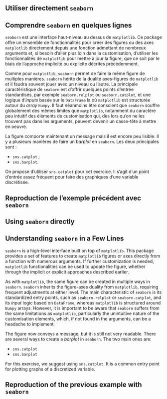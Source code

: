 ::: {.content-visible when-profile="fr"}
# Utiliser directement `seaborn`

## Comprendre `seaborn` en quelques lignes

`seaborn` est une interface haut-niveau au dessus de `matplotlib`. Ce package offre un ensemble de fonctionnalités pour créer des figures ou des axes `matplotlib` directement depuis une fonction admettant de nombreux arguments et, si besoin d'aller plus loin dans la customisation, d'utiliser les fonctionnalités de `matplotlib` pour mettre à jour la figure, que ce soit par le biais de l'approche implicite ou explicite décrites précédemment.

Comme pour `matplotlib`, `seaborn` permet de faire la même figure de multiples manières. `seaborn` hérite de la dualité axes-figures de `matplotlib` et il faudra souvent jouer avec un niveau ou l'autre. La principale caractéristique de `seaborn` est d'offrir quelques points d'entrée standardisés, par exemple `seaborn.relplot` ou `seaborn.catplot`, et une logique d'_inputs_ basée sur le `DataFrame` là où `matplotlib` est structurée autour du _array_ `Numpy`. Il faut néanmoins être conscient que `seaborn` souffre globalement des mêmes limites que `matplotlib`, notamment du caractère peu intuitif des éléments de customisation qui, dès lors qu'on ne les trouvent pas dans les arguments, peuvent devenir un casse-tête à mettre en oeuvre.

La figure comporte maintenant un message mais il est encore peu lisible. Il y a plusieurs manières de faire un *barplot* en `seaborn`. Les deux principales sont :

- `sns.catplot` ;
- `sns.barplot`.

On propose d'utiliser `sns.catplot` pour cet exercice. Il s'agit d'un point d'entrée assez fréquent pour faire des graphiques d'une variable discrétisée.

## Reproduction de l'exemple précédent avec `seaborn`
:::

::: {.content-visible when-profile="en"}


# Using `seaborn` directly

## Understanding `seaborn` in a Few Lines

`seaborn` is a high-level interface built on top of `matplotlib`. This package provides a set of features to create `matplotlib` figures or axes directly from a function with numerous arguments. If further customization is needed, `matplotlib` functionalities can be used to update the figure, whether through the implicit or explicit approaches described earlier.

As with `matplotlib`, the same figure can be created in multiple ways in `seaborn`. `seaborn` inherits the figure-axes duality from `matplotlib`, requiring frequent adjustments at either level. The main characteristic of `seaborn` is its standardized entry points, such as `seaborn.relplot` or `seaborn.catplot`, and its _input_ logic based on `DataFrame`, whereas `matplotlib` is structured around `Numpy` arrays. However, it is important to be aware that `seaborn` suffers from the same limitations as `matplotlib`, particularly the unintuitive nature of the customisation elements, which, if not found in the arguments, can be a headache to implement.

The figure now conveys a message, but it is still not very readable. There are several ways to create a *barplot* in `seaborn`. The two main ones are:

- `sns.catplot`
- `sns.barplot`

For this exercise, we suggest using `sns.catplot`. It is a common entry point for plotting graphs of a discretized variable.

## Reproduction of the previous example with `seaborn`
:::